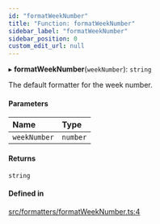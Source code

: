 ```yaml
---
id: "formatWeekNumber"
title: "Function: formatWeekNumber"
sidebar_label: "formatWeekNumber"
sidebar_position: 0
custom_edit_url: null
---
```


▸ **formatWeekNumber**(`weekNumber`): `string`

The default formatter for the week number.

#### Parameters

| Name | Type |
| :------ | :------ |
| `weekNumber` | `number` |

#### Returns

`string`

#### Defined in

[src/formatters/formatWeekNumber.ts:4](https://github.com/gpbl/react-day-picker/blob/cd80be68f/src/formatters/formatWeekNumber.ts#L4)
